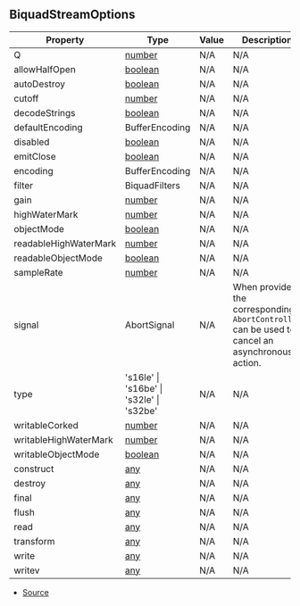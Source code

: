 ## BiquadStreamOptions

| Property | Type | Value | Description |
| ----------- | ----------- | ----------- | ----------- |
| Q | [number](https://developer.mozilla.org/en-US/docs/Web/JavaScript/Reference/Global_Objects/Number) | N/A | N/A |
| allowHalfOpen | [boolean](https://developer.mozilla.org/en-US/docs/Web/JavaScript/Reference/Global_Objects/Boolean) | N/A | N/A |
| autoDestroy | [boolean](https://developer.mozilla.org/en-US/docs/Web/JavaScript/Reference/Global_Objects/Boolean) | N/A | N/A |
| cutoff | [number](https://developer.mozilla.org/en-US/docs/Web/JavaScript/Reference/Global_Objects/Number) | N/A | N/A |
| decodeStrings | [boolean](https://developer.mozilla.org/en-US/docs/Web/JavaScript/Reference/Global_Objects/Boolean) | N/A | N/A |
| defaultEncoding | BufferEncoding | N/A | N/A |
| disabled | [boolean](https://developer.mozilla.org/en-US/docs/Web/JavaScript/Reference/Global_Objects/Boolean) | N/A | N/A |
| emitClose | [boolean](https://developer.mozilla.org/en-US/docs/Web/JavaScript/Reference/Global_Objects/Boolean) | N/A | N/A |
| encoding | BufferEncoding | N/A | N/A |
| filter | BiquadFilters | N/A | N/A |
| gain | [number](https://developer.mozilla.org/en-US/docs/Web/JavaScript/Reference/Global_Objects/Number) | N/A | N/A |
| highWaterMark | [number](https://developer.mozilla.org/en-US/docs/Web/JavaScript/Reference/Global_Objects/Number) | N/A | N/A |
| objectMode | [boolean](https://developer.mozilla.org/en-US/docs/Web/JavaScript/Reference/Global_Objects/Boolean) | N/A | N/A |
| readableHighWaterMark | [number](https://developer.mozilla.org/en-US/docs/Web/JavaScript/Reference/Global_Objects/Number) | N/A | N/A |
| readableObjectMode | [boolean](https://developer.mozilla.org/en-US/docs/Web/JavaScript/Reference/Global_Objects/Boolean) | N/A | N/A |
| sampleRate | [number](https://developer.mozilla.org/en-US/docs/Web/JavaScript/Reference/Global_Objects/Number) | N/A | N/A |
| signal | AbortSignal | N/A | When provided the corresponding `AbortController` can be used to cancel an asynchronous action. |
| type | 's16le' \| 's16be' \| 's32le' \| 's32be' | N/A | N/A |
| writableCorked | [number](https://developer.mozilla.org/en-US/docs/Web/JavaScript/Reference/Global_Objects/Number) | N/A | N/A |
| writableHighWaterMark | [number](https://developer.mozilla.org/en-US/docs/Web/JavaScript/Reference/Global_Objects/Number) | N/A | N/A |
| writableObjectMode | [boolean](https://developer.mozilla.org/en-US/docs/Web/JavaScript/Reference/Global_Objects/Boolean) | N/A | N/A |
| construct | [any](https://www.typescriptlang.org/docs/handbook/2/everyday-types.html#any) | N/A | N/A |
| destroy | [any](https://www.typescriptlang.org/docs/handbook/2/everyday-types.html#any) | N/A | N/A |
| final | [any](https://www.typescriptlang.org/docs/handbook/2/everyday-types.html#any) | N/A | N/A |
| flush | [any](https://www.typescriptlang.org/docs/handbook/2/everyday-types.html#any) | N/A | N/A |
| read | [any](https://www.typescriptlang.org/docs/handbook/2/everyday-types.html#any) | N/A | N/A |
| transform | [any](https://www.typescriptlang.org/docs/handbook/2/everyday-types.html#any) | N/A | N/A |
| write | [any](https://www.typescriptlang.org/docs/handbook/2/everyday-types.html#any) | N/A | N/A |
| writev | [any](https://www.typescriptlang.org/docs/handbook/2/everyday-types.html#any) | N/A | N/A |


- [Source](https://github.com/Androz2091/discord-player/blob/cd18f37/packages/equalizer/src/biquad/BiquadStream.ts#L6)